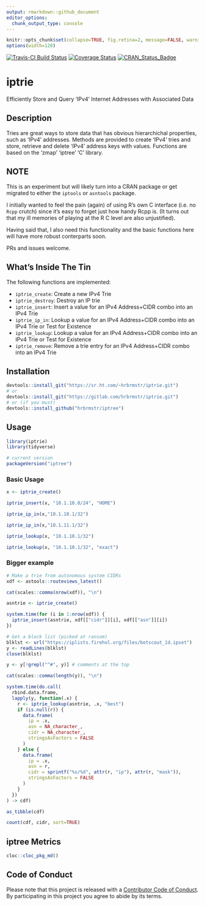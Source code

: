 ```yaml
---
output: rmarkdown::github_document
editor_options: 
  chunk_output_type: console
---
```

```r
knitr::opts_chunk$set(collapse=TRUE, fig.retina=2, message=FALSE, warning=FALSE)
options(width=120)
```

[![Travis-CI Build Status](https://travis-ci.org/hrbrmstr/iptrie.svg?branch=master)](https://travis-ci.org/hrbrmstr/iptrie) 
[![Coverage Status](https://codecov.io/gh/hrbrmstr/iptrie/branch/master/graph/badge.svg)](https://codecov.io/gh/hrbrmstr/iptrie)
[![CRAN_Status_Badge](http://www.r-pkg.org/badges/version/iptrie)](https://cran.r-project.org/package=iptrie)

# iptrie

Efficiently Store and Query 'IPv4' Internet Addresses with Associated Data

## Description

Tries are great ways to store data that has obvious hierarchichal 
properties, such as 'IPv4' addresses. Methods are provided to create 'IPv4'
tries and store, retrieve and delete 'IPv4' address keys with values. 
Functions are based on the 'zmap' 'iptree' 'C' library.

## NOTE

This is an experiment but will likely turn into a CRAN package or get migrated
to either the `iptools` or `asntools` package. 

I initially wanted to  feel the pain (again) of using R's own C interface
(i.e. no `Rcpp` crutch) since it's easy to forget just how handy Rcpp is. 
(It turns out that my ill memories of playing at the R C level are also unjustified).

Having said that, I also need this functionality and the basic functions here 
will have more robust conterparts soon.

PRs and issues welcome.

## What's Inside The Tin

The following functions are implemented:

- `iptrie_create`:	Create a new IPv4 Trie
- `iptrie_destroy`:	Destroy an IP trie
- `iptrie_insert`:	Insert a value for an IPv4 Address+CIDR combo into an IPv4 Trie
- `iptrie_ip_in`:	Lookup a value for an IPv4 Address+CIDR combo into an IPv4 Trie or Test for Existence
- `iptrie_lookup`:	Lookup a value for an IPv4 Address+CIDR combo into an IPv4 Trie or Test for Existence
- `iptrie_remove`:	Remove a trie entry for an IPv4 Address+CIDR combo into an IPv4 Trie

## Installation

```r
devtools::install_git("https://sr.ht.com/~hrbrmstr/iptrie.git")
# or
devtools::install_git("https://gitlab.com/hrbrmstr/iptrie.git")
# or (if you must)
devtools::install_github("hrbrmstr/iptree")
```

## Usage

```r
library(iptrie)
library(tidyverse)

# current version
packageVersion("iptree")

```

### Basic Usage

```r
x <- iptrie_create()

iptrie_insert(x, "10.1.10.0/24", "HOME")

iptrie_ip_in(x,"10.1.10.1/32")

iptrie_ip_in(x,"10.1.11.1/32")

iptrie_lookup(x, "10.1.10.1/32")

iptrie_lookup(x, "10.1.10.1/32", "exact")
```

### Bigger example

```r
# Make a trie from autonomous system CIDRs
xdf <- astools::routeviews_latest()

cat(scales::comma(nrow(xdf)), "\n")

asntrie <- iptrie_create()

system.time(for (i in 1:nrow(xdf)) {
  iptrie_insert(asntrie, xdf[["cidr"]][i], xdf[["asn"]][i])
})

# Get a block list (picked at ransom)
blklst <- url("https://iplists.firehol.org/files/botscout_1d.ipset")
y <- readLines(blklst)
close(blklst)

y <- y[!grepl("^#", y)] # comments at the top

cat(scales::comma(length(y)), "\n")

system.time(do.call(
  rbind.data.frame,
  lapply(y, function(.x) {
    r <- iptrie_lookup(asntrie, .x, "best")
    if (is.null(r)) {
      data.frame(
        ip = .x, 
        asn = NA_character_, 
        cidr = NA_character_,
        stringsAsFactors = FALSE
      )
    } else {
      data.frame(
        ip = .x, 
        asn = r, 
        cidr = sprintf("%s/%d", attr(r, "ip"), attr(r, "mask")),
        stringsAsFactors = FALSE
      )
    }
  })
) -> cdf)

as_tibble(cdf)

count(cdf, cidr, sort=TRUE)
```

## iptree Metrics

```r
cloc::cloc_pkg_md()
```

## Code of Conduct

Please note that this project is released with a [Contributor Code of Conduct](CONDUCT.md). 
By participating in this project you agree to abide by its terms.
